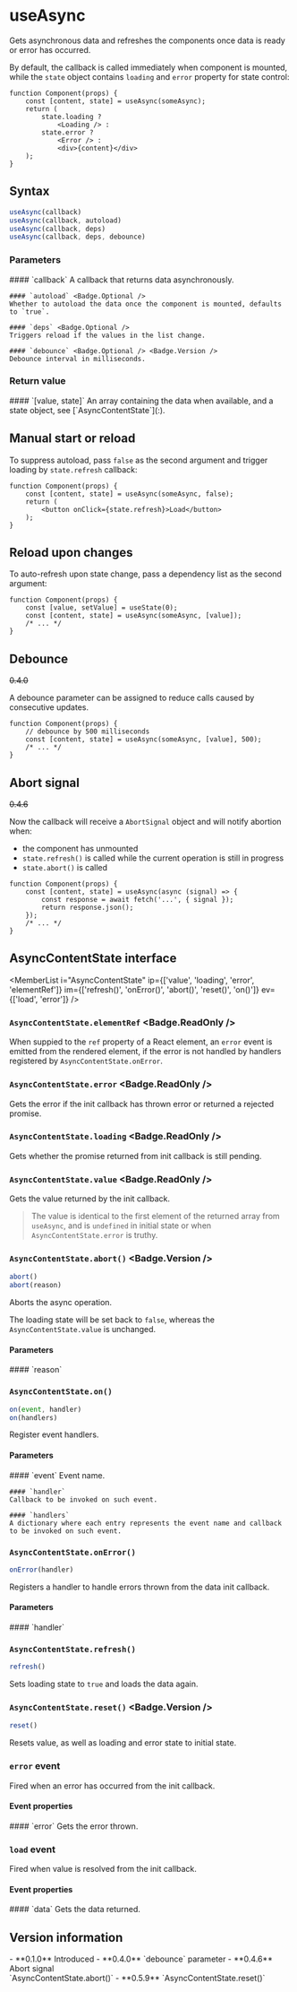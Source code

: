 <Module name="zeta-dom-react" />

# useAsync

Gets asynchronous data and refreshes the components once data is ready or error has occurred.

By default, the callback is called immediately when component is mounted,
while the `state` object contains `loading` and `error` property for state control:

```tsx
function Component(props) {
    const [content, state] = useAsync(someAsync);
    return (
        state.loading ?
            <Loading /> :
        state.error ?
            <Error /> :
            <div>{content}</div>
    );
}
```

## Syntax

```javascript
useAsync(callback)
useAsync(callback, autoload)
useAsync(callback, deps)
useAsync(callback, deps, debounce)
```

### Parameters

<dl>
    #### `callback`
    A callback that returns data asynchronously.

    #### `autoload` <Badge.Optional />
    Whether to autoload the data once the component is mounted, defaults to `true`.

    #### `deps` <Badge.Optional />
    Triggers reload if the values in the list change.

    #### `debounce` <Badge.Optional /> <Badge.Version />
    Debounce interval in milliseconds.
</dl>

### Return value

<dl>
    #### `[value, state]`
    An array containing the data when available, and a state object, see [`AsyncContentState`](:).
</dl>

## Manual start or reload

To suppress autoload, pass `false` as the second argument and trigger loading by `state.refresh` callback:

```tsx
function Component(props) {
    const [content, state] = useAsync(someAsync, false);
    return (
        <button onClick={state.refresh}>Load</button>
    );
}
```

## Reload upon changes

To auto-refresh upon state change, pass a dependency list as the second argument:


```tsx
function Component(props) {
    const [value, setValue] = useState(0);
    const [content, state] = useAsync(someAsync, [value]);
    /* ... */
}
```

## Debounce

~~0.4.0~~

A debounce parameter can be assigned to reduce calls caused by consecutive updates.

```tsx
function Component(props) {
    // debounce by 500 milliseconds
    const [content, state] = useAsync(someAsync, [value], 500);
    /* ... */
}
```

## Abort signal

~~0.4.6~~

Now the callback will receive a `AbortSignal` object and will notify abortion when:

- the component has unmounted
- `state.refresh()` is called while the current operation is still in progress
- `state.abort()` is called

```tsx
function Component(props) {
    const [content, state] = useAsync(async (signal) => {
        const response = await fetch('...', { signal });
        return response.json();
    });
    /* ... */
}
```

## AsyncContentState interface

<MemberList
    i="AsyncContentState"
    ip={['value', 'loading', 'error', 'elementRef']}
    im={['refresh()', 'onError()', 'abort()', 'reset()', 'on()']}
    ev={['load', 'error']} />

### `AsyncContentState.elementRef` <Badge.ReadOnly />

When suppied to the `ref` property of a React element, an `error` event is emitted from the rendered element,
if the error is not handled by handlers registered by `AsyncContentState.onError`.

### `AsyncContentState.error` <Badge.ReadOnly />

Gets the error if the init callback has thrown error or returned a rejected promise.

### `AsyncContentState.loading` <Badge.ReadOnly />

Gets whether the promise returned from init callback is still pending.

### `AsyncContentState.value` <Badge.ReadOnly />

Gets the value returned by the init callback.

> The value is identical to the first element of the returned array from `useAsync`,
  and is `undefined` in initial state or when `AsyncContentState.error` is truthy.

### `AsyncContentState.abort()` <Badge.Version />

```javascript
abort()
abort(reason)
```

Aborts the async operation.

The loading state will be set back to `false`, whereas the `AsyncContentState.value` is unchanged.

#### Parameters

<dl>
    #### `reason` <Badge.Optional />
</dl>

### `AsyncContentState.on()`

```javascript
on(event, handler)
on(handlers)
```

Register event handlers.

#### Parameters

<dl>
    #### `event`
    Event name.

    #### `handler`
    Callback to be invoked on such event.

    #### `handlers`
    A dictionary where each entry represents the event name and callback to be invoked on such event.

</dl>

### `AsyncContentState.onError()`

```javascript
onError(handler)
```

Registers a handler to handle errors thrown from the data init callback.

#### Parameters

<dl>
    #### `handler`
</dl>

### `AsyncContentState.refresh()`

```javascript
refresh()
```

Sets loading state to `true` and loads the data again.

### `AsyncContentState.reset()` <Badge.Version />

```javascript
reset()
```

Resets value, as well as loading and error state to initial state.

### `error` event

Fired when an error has occurred from the init callback.

#### Event properties

<dl>
    #### `error`
    Gets the error thrown.
</dl>

### `load` event

Fired when value is resolved from the init callback.

#### Event properties

<dl>
    #### `data`
    Gets the data returned.
</dl>

## Version information

<VersionTimeline module="zeta-dom">
- **0.1.0** Introduced
- **0.4.0** `debounce` parameter
- **0.4.6** Abort signal <br/> `AsyncContentState.abort()`
- **0.5.9** `AsyncContentState.reset()`
</VersionTimeline>
